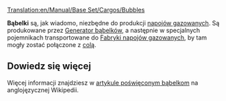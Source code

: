 [[Translation:en/Manual/Base Set/Cargos/Bubbles]]

{{pl/Manual/Base Set/Cargos/Ładunek|name=Bąbelki
|image=Bubbles.png
|produced=[[pl/Manual/Base Set/Industries/Generator bąbelków|Generator bąbelków]]
|accepted=[[pl/Manual/Base Set/Industries/Fabryka napojów gazowanych|Fabryka napojów gazowanych]]
}}

'''Bąbelki''' są, jak wiadomo, niezbędne do produkcji [[pl/Manual/Base Set/Cargos/Napoje gazowane|napojów gazowanych]]. Są produkowane przez [[pl/Manual/Base Set/Industries/Generator bąbelków|Generator bąbelków]], a następnie w specjalnych pojemnikach transportowane do [[pl/Manual/Base Set/Industries/Fabryka napojów gazowanych|Fabryki napojów gazowanych]], by tam mogły zostać połączone z [[pl/Manual/Base Set/Cargos/Cola|colą]].

==Dowiedz się więcej==
Więcej informacji znajdziesz w [https://en.wikipedia.org/wiki/Bubble_(physics) artykule poświęconym bąbelkom] na anglojęzycznej Wikipedii.

{{pl/Manual/Navbox Ładunek}}